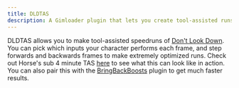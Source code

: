 ```yaml
---
title: DLDTAS
description: A Gimloader plugin that lets you create tool-assisted runs of Don't Look Down
---
```



DLDTAS allows you to make tool-assisted speedruns of [Don't Look Down](https://gimkit.wiki/wiki/Don%27t_Look_Down). You can pick which inputs your character performs each frame, and step forwards and backwards frames to make extremely optimized runs. Check out Horse's sub 4 minute TAS [here](https://www.youtube.com/watch?v=IDYCEo3my_8) to see what this can look like in action. You can also pair this with the [BringBackBoosts](/Gimloader/plugins/bringbackboosts) plugin to get much faster results.

<ButtonInstall client:only="svelte" name="DLDTAS" url="https://raw.githubusercontent.com/TheLazySquid/Gimloader/main/plugins/DLDTAS/build/DLDTAS.js" />